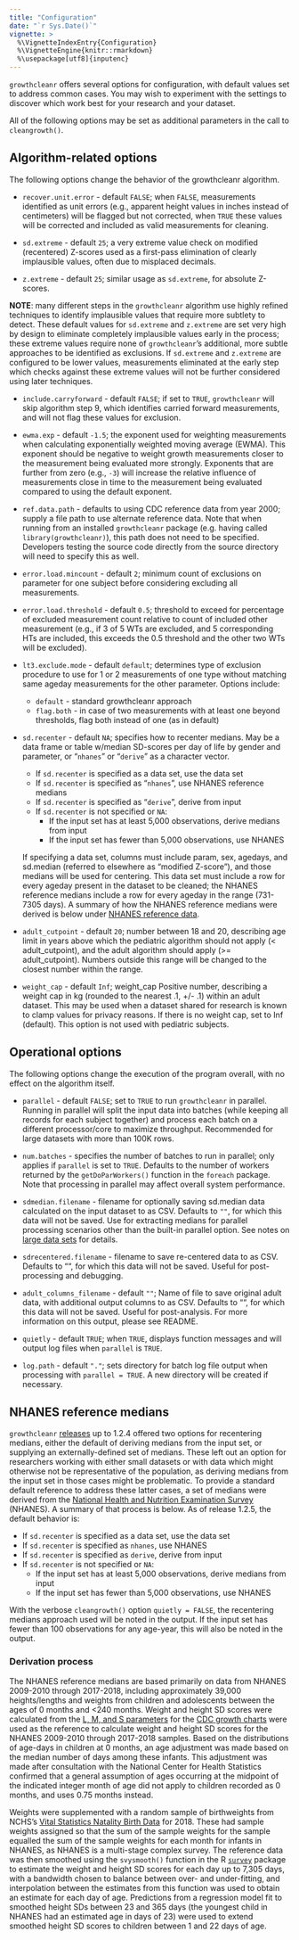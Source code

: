 ```yaml
---
title: "Configuration"
date: "`r Sys.Date()`"
vignette: >
  %\VignetteIndexEntry{Configuration}
  %\VignetteEngine{knitr::rmarkdown}
  %\usepackage[utf8]{inputenc}
---
```


`growthcleanr` offers several options for configuration, with default values set
to address common cases. You may wish to experiment with the settings to
discover which work best for your research and your dataset.

All of the following options may be set as additional parameters in the call to
`cleangrowth()`.

## Algorithm-related options

The following options change the behavior of the growthcleanr algorithm.

- `recover.unit.error` - default `FALSE`; when `FALSE`, measurements identified
  as unit errors (e.g., apparent height values in inches instead of centimeters)
  will be flagged but not corrected, when `TRUE` these values will be corrected
  and included as valid measurements for cleaning.

- `sd.extreme` - default `25`; a very extreme value check on modified
  (recentered) Z-scores used as a first-pass elimination of clearly implausible
  values, often due to misplaced decimals.

- `z.extreme` - default `25`; similar usage as `sd.extreme`, for absolute
  Z-scores.

**NOTE**: many different steps in the `growthcleanr` algorithm use highly
refined techniques to identify implausible values that require more subtlety to
detect. These default values for `sd.extreme` and `z.extreme` are set very high
by design to eliminate completely implausible values early in the process; these
extreme values require none of `growthcleanr`'s additional, more subtle
approaches to be identified as exclusions. If `sd.extreme` and `z.extreme` are
configured to be lower values, measurements eliminated at the early step which
checks against these extreme values will not be further considered using later
techniques.

- `include.carryforward` - default `FALSE`; if set to `TRUE`, `growthcleanr`
  will skip algorithm step 9, which identifies carried forward measurements, and
  will not flag these values for exclusion.

- `ewma.exp` - default `-1.5`; the exponent used for weighting measurements when
  calculating exponentially weighted moving average (EWMA). This exponent should
  be negative to weight growth measurements closer to the measurement being
  evaluated more strongly. Exponents that are further from zero (e.g., `-3`)
  will increase the relative influence of measurements close in time to the
  measurement being evaluated compared to using the default exponent.

- `ref.data.path` - defaults to using CDC reference data from year 2000; supply
  a file path to use alternate reference data. Note that when running from an
  installed `growthcleanr` package (e.g. having called `library(growthcleanr)`),
  this path does not need to be specified. Developers testing the source code
  directly from the source directory will need to specify this as well.

- `error.load.mincount` - default `2`; minimum count of exclusions on parameter
  for one subject before considering excluding all measurements.

- `error.load.threshold` - default `0.5`; threshold to exceed for percentage
  of excluded measurement count relative to count of included other measurement
  (e.g., if 3 of 5 WTs are excluded, and 5 corresponding HTs are included, this
  exceeds the 0.5 threshold and the other two WTs will be excluded).

- `lt3.exclude.mode` - default `default`; determines type of exclusion procedure
  to use for 1 or 2 measurements of one type without matching same ageday
  measurements for the other parameter. Options include:

  - `default` - standard growthcleanr approach
  - `flag.both` - in case of two measurements with at least one beyond
    thresholds, flag both instead of one (as in default)

- `sd.recenter` - default `NA`; specifies how to recenter medians. May be a data frame
  or table w/median SD-scores per day of life by gender and parameter, or "`nhanes`"
  or "`derive`" as a character vector.

  - If `sd.recenter` is specified as a data set, use the data set
  - If `sd.recenter` is specified as "`nhanes`", use NHANES reference medians
  - If `sd.recenter` is specified as "`derive`", derive from input
  - If `sd.recenter` is not specified or `NA`:
    - If the input set has at least 5,000 observations, derive medians from input
    - If the input set has fewer than 5,000 observations, use NHANES

  If specifying a data set, columns must include param, sex, agedays, and sd.median
  (referred to elsewhere as "modified Z-score"), and those medians will be used for
  centering. This data set must include a row for every ageday present in the dataset
  to be cleaned; the NHANES reference medians include a row for every ageday in the
  range (731-7305 days). A summary of how the NHANES reference medians were derived is
  below under [NHANES reference data](#nhanes).

- `adult_cutpoint` - default `20`; number between 18 and 20, describing age
  limit in years above which the pediatric algorithm should not apply (<
  adult_cutpoint), and the adult algorithm should apply (>= adult_cutpoint).
  Numbers outside this range will be changed to the closest number within the
  range.

- `weight_cap` - default `Inf`; weight_cap Positive number, describing a weight
  cap in kg (rounded to the nearest .1, +/- .1) within an adult dataset. This
  may be used when a dataset shared for research is known to clamp values for
  privacy reasons. If there is no weight cap, set to Inf (default). This option
  is not used with pediatric subjects.

## Operational options

The following options change the execution of the program overall, with no
effect on the algorithm itself.

- `parallel` - default `FALSE`; set to `TRUE` to run `growthcleanr` in parallel.
  Running in parallel will split the input data into batches (while keeping all
  records for each subject together) and process each batch on a different
  processor/core to maximize throughput. Recommended for large datasets with more
  than 100K rows.

- `num.batches` - specifies the number of batches to run in parallel; only
  applies if `parallel` is set to `TRUE`. Defaults to the number of workers
  returned by the `getDoParWorkers()` function in the `foreach` package. Note
  that processing in parallel may affect overall system performance.

- `sdmedian.filename` - filename for optionally saving sd.median data calculated
  on the input dataset to as CSV. Defaults to `""`, for which this data will not
  be saved. Use for extracting medians for parallel processing scenarios other
  than the built-in parallel option. See notes on [large data sets](#largedata)
  for details.

- `sdrecentered.filename` - filename to save re-centered data to as CSV.
  Defaults to "", for which this data will not be saved. Useful for
  post-processing and debugging.

- `adult_columns_filename` - default `""`; Name of file to save original adult
  data, with additional output columns to as CSV. Defaults to "", for which this
  data will not be saved. Useful for post-analysis. For more information on this
  output, please see README.

- `quietly` - default `TRUE`; when `TRUE`, displays function messages and will
  output log files when `parallel` is `TRUE`.

- `log.path` - default `"."`; sets directory for batch log file output when
  processing with `parallel = TRUE`. A new directory will be created if necessary.

## NHANES reference medians

`growthcleanr`
[releases](https://github.com/carriedaymont/growthcleanr/releases) up to 1.2.4
offered two options for recentering medians, either the default of deriving
medians from the input set, or supplying an externally-defined set of medians.
These left out an option for researchers working with either small datasets or
with data which might otherwise not be representative of the population, as
deriving medians from the input set in those cases might be problematic. To
provide a standard default reference to address these latter cases, a set of
medians were derived from the [National Health and Nutrition Examination
Survey](https://wwwn.cdc.gov/nchs/nhanes/Default.aspx) (NHANES). A summary of
that process is below. As of release 1.2.5, the default behavior is:

- If `sd.recenter` is specified as a data set, use the data set
- If `sd.recenter` is specified as `nhanes`, use NHANES
- If `sd.recenter` is specified as `derive`, derive from input
- If `sd.recenter` is not specified or `NA`:
  - If the input set has at least 5,000 observations, derive medians from input
  - If the input set has fewer than 5,000 observations, use NHANES

With the verbose `cleangrowth()` option `quietly = FALSE`, the recentering
medians approach used will be noted in the output. If the input set has fewer
than 100 observations for any age-year, this will also be noted in the output.

### Derivation process

The NHANES reference medians are based primarily on data from NHANES 2009-2010
through 2017-2018, including approximately 39,000 heights/lengths and weights
from children and adolescents between the ages of 0 months and <240 months.
Weight and height SD scores were calculated from the [L, M, and S
parameters](https://www.cdc.gov/growthcharts/percentile_data_files.htm) for the
[CDC growth
charts](https://www.cdc.gov/nccdphp/dnpao/growthcharts/resources/sas.htm) were
used as the reference to calculate weight and height SD scores for the NHANES
2009-2010 through 2017-2018 samples. Based on the distributions of age-days in
children at 0 months, an age adjustment was made based on the median number of
days among these infants. This adjustment was made after consultation with the
National Center for Health Statistics confirmed that a general assumption of
ages occurring at the midpoint of the indicated integer month of age did not
apply to children recorded as 0 months, and uses 0.75 months instead.

Weights were supplemented with a random sample of birthweights from NCHS's
[Vital Statistics Natality Birth
Data](https://www.nber.org/research/data/vital-statistics-natality-birth-data)
for 2018. These had sample weights assigned so that the sum of the sample
weights for the sample equalled the sum of the sample weights for each month for
infants in NHANES, as NHANES is a multi-stage complex survey. The reference data
was then smoothed using the `svysmooth()` function in the R
[`survey`](https://cran.r-project.org/web/packages/survey/index.html) package to
estimate the weight and height SD scores for each day up to 7,305 days, with a
bandwidth chosen to balance between over- and under-fitting, and interpolation
between the estimates from this function was used to obtain an estimate for each
day of age. Predictions from a regression model fit to smoothed height SDs
between 23 and 365 days (the youngest child in NHANES had an estimated age in
days of 23) were used to extend smoothed height SD scores to children between 1
and 22 days of age.
